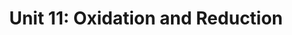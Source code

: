 ---
title: "Unit 11: Oxidation and Reduction"
description: "This unit covers the concepts of oxidation and reduction, and how they relate to the transfer of electrons. It also covers the concepts of redox reactions and redox titrations."
thumbnail: "/images/Unit 11 - Oxidation and Reduction.jpeg"
---